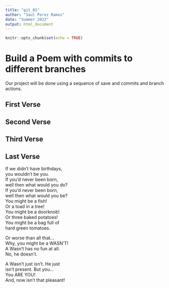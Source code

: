 ```yaml
---
title: "git_01"
author: "Saul Perez Ramos"
date: "Summer 2022"
output: html_document
---
```


```r
knitr::opts_chunk$set(echo = TRUE)
```
# Build a Poem with commits to different branches
Our project will be done using a sequence of save and commits and branch actions.
<!-- Do not modify or change any text in "!--" bracketed areas such as this --- these are instructions to
you, if you change any of this the git program will notice it and compromise your git merging strategy !-->

## First Verse 
<!--Put the first five lines of a poem by Lewis Carrol in this section!-->

## Second Verse
<!--Put the first five lines of a poem by Robert Frost here!-->

## Third Verse
<!--Put the first two verses of The Walrus and the Carpenter here!-->

## Last Verse
<!--Put a short poem of your choice 8-20 lines,here!-->

If we didn’t have birthdays,    
you wouldn’t be you.    
If you’d never been born,    
well then what would you do?    
If you’d never been born,    
well then what would you be?    
You might be a fish!    
Or a toad in a tree!    
You might be a doorknob!    
Or three baked potatoes!    
You might be a bag full of    
hard green tomatoes.    
    
Or worse than all that…    
Why, you might be a WASN’T!    
A Wasn’t has no fun at all.    
No, he doesn’t.    
  
A Wasn’t just isn’t. He just    
isn’t present. But you…    
You ARE YOU!    
And, now isn’t that pleasant!  